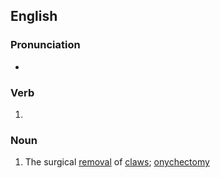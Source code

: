==English==

===Pronunciation===
* {{a|UK}} {{IPA|/diːˈklɔːwɪŋ(ɡ)/|lang=en}}

===Verb===
{{head|en|verb form}}

# {{present participle of|declaw|lang=en|nocat=1}}

===Noun===
{{en-noun|-|s}}

# The surgical [[removal]] of [[claw]]s; [[onychectomy]]